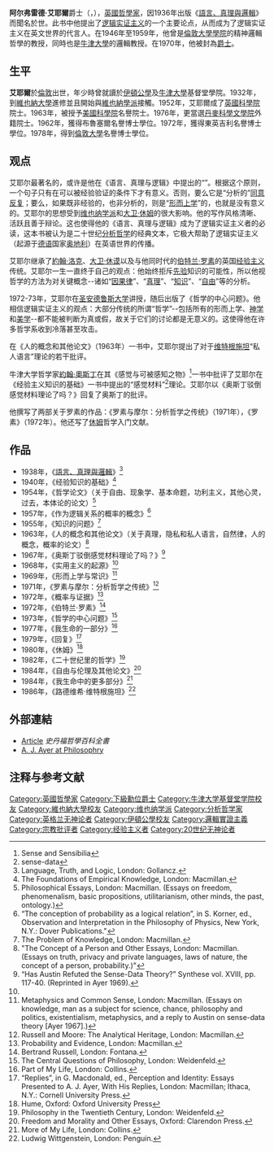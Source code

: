 {{Infobox person/Wikidata | fetchwikidata=ALL | onlysourced=yes }}
'''阿尔弗雷德·艾耶爾'''爵士（{{lang|en|'''Sir. Alfred Jules Ayer'''}}，{{bd|1910年|10月29日|1989年|6月27日}}），[[英國|英國]][[哲學家|哲學家]]，因1936年出版《[[語言、真理與邏輯|語言、真理與邏輯]]》而聞名於世。此书中他提出了[[逻辑实证主义|逻辑实证主义]]的一个主要论点，从而成为了逻辑实证主义在英文世界的代言人。在1946年至1959年，他曾是[[倫敦大學學院|倫敦大學學院]]的精神邏輯哲學的教授，同時也是[[牛津大學|牛津大學]]的邏輯教授。在1970年，他被封為[[爵士|爵士]]。

==生平==
'''艾耶爾'''於[[倫敦|倫敦]]出世，年少時曾就讀於[[伊頓公學|伊頓公學]]及[[牛津大學|牛津大學]]基督堂學院。1932年，到[[維也納大學|維也納大學]]進修並且開始與[[維也納學派|維也納學派]]接觸。1952年，艾耶爾成了[[英國科學院|英國科學院]]院士。1963年，被授予[[美國科學院|美國科學院]]名譽院士。1976年，更當選[[丹麥科學文學院|丹麥科學文學院]]外籍院士。1962年，獲得布魯塞爾名譽博士學位。1972年，獲得東英吉利名譽博士學位。1978年，得到[[倫敦大學|倫敦大學]]名譽博士學位。

==观点==
艾耶尔最著名的，或许是他在《语言、真理与逻辑》中提出的“{{Link-en|证实原则|verification principle}}”。根据这个原则，一个句子只有在可以被经验验证的条件下才有意义。否则，要么它是“分析的”[[同意反复|同意反复]]；要么，如果既非经验的，也非分析的，则是“[[形而上学|形而上学]]”的，也就是没有意义的。艾耶尔的思想受到[[维也纳学派|维也纳学派]]和[[大卫·休姆|大卫·休姆]]的很大影响。他的写作风格清晰、活跃且善于辩论。这也使得他的《语言、真理与逻辑》成为了逻辑实证主义者的必读，这本书被认为是二十世纪[[分析哲学|分析哲学]]的经典文本，它极大帮助了逻辑实证主义（起源于[[德语|德语]]国家[[奥地利|奥地利]]）在英语世界的传播。

艾耶尔继承了[[約翰·洛克|約翰·洛克]]、[[大卫·休谟|大卫·休谟]]以及与他同时代的[[伯特兰·罗素|伯特兰·罗素]]的英国[[经验主义|经验主义]]传统。艾耶尔一生一直终于自己的观点：他始终拒斥[[先验|先验]]知识的可能性，所以他视哲学的方法为对关键概念--诸如“[[因果律|因果律]]”、“[[真理|真理]]”、“[[知识|知识]]”、“[[自由|自由]]”等的分析。

1972-73年，艾耶尔在[[圣安德鲁斯大学|圣安德鲁斯大学]]讲授，随后出版了《哲学的中心问题》。他相信逻辑实证主义的观点：大部分传统的所谓“哲学”--包括所有的形而上学、[[神学|神学]]和[[美学|美学]]--都不能被判断为真或假，故关于它们的讨论都是无意义的。这使得他在许多哲学系收到冷落甚至攻击。

在《人的概念和其他论文》（1963年）一书中，艾耶尔提出了对于[[维特根施坦|维特根施坦]]“私人语言”理论的若干批评。

牛津大学哲学家[[約翰·奧斯丁|約翰·奧斯丁]]在其《感觉与可被感知之物》<ref>Sense and Sensibilia</ref>一书中批评了艾耶尔在《经验主义知识的基础》一书中提出的“感觉材料”<ref>sense-data</ref>理论。艾耶尔以《奥斯丁驳倒感觉材料理论了吗？》回复了奥斯丁的批评。

他撰写了两部关于罗素的作品：《罗素与摩尔：分析哲学之传统》（1971年），《罗素》（1972年）。他还写了[[休谟|休姆]]哲学入门文献。

==作品==
* 1938年，《[[語言、真理與邏輯|語言、真理與邏輯]]》<ref>Language, Truth, and Logic, London: Gollancz. </ref>
* 1940年，《经验知识的基础》<ref>The Foundations of Empirical Knowledge, London: Macmillan.</ref>
* 1954年，《哲学论文》（关于自由、现象学、基本命题，功利主义，其他心灵，过去，本体论的论文）<ref>Philosophical Essays, London: Macmillan. (Essays on freedom, phenomenalism, basic propositions, utilitarianism, other minds, the past, ontology.)</ref>
* 1957年，《作为逻辑关系的概率的概念》<ref>“The conception of probability as a logical relation”, in S. Korner, ed., Observation and Interpretation in the Philosophy of Physics, New York, N.Y.: Dover Publications."</ref>
* 1955年，《知识的问题》<ref>The Problem of Knowledge, London: Macmillan.</ref>
* 1963年，《人的概念和其他论文》（关于真理，隐私和私人语言，自然律，人的概念，概率的论文）<ref> "The Concept of a Person and Other Essays, London: Macmillan. (Essays on truth, privacy and private languages, laws of nature, the concept of a person, probability.)"</ref>
* 1967年，《奥斯丁驳倒感觉材料理论了吗？》<ref name="#1">“Has Austin Refuted the Sense-Data Theory?” Synthese vol. XVIII, pp. 117-40. (Reprinted in Ayer 1969).</ref>
* 1968年，《实用主义的起源》<ref name="#1"/>
* 1969年，《形而上学与常识》<ref>Metaphysics and Common Sense, London: Macmillan. (Essays on knowledge, man as a subject for science, chance, philosophy and politics, existentialism, metaphysics, and a reply to Austin on sense-data theory [Ayer 1967].)</ref>
* 1971年，《罗素与摩尔：分析哲学之传统》<ref>Russell and Moore: The Analytical Heritage, London: Macmillan.</ref>
* 1972年，《概率与证据》<ref>Probability and Evidence, London: Macmillan.</ref>
* 1972年，《伯特兰·罗素》<ref>Bertrand Russell, London: Fontana.</ref>
* 1973年，《哲学的中心问题》<ref>The Central Questions of Philosophy, London: Weidenfeld.</ref>
* 1977年，《我生命的一部分》<ref>Part of My Life, London: Collins.</ref>
* 1979年，《回复》<ref>“Replies”, in G. Macdonald, ed., Perception and Identity: Essays Presented to A. J. Ayer, With His Replies, London: Macmillan; Ithaca, N.Y.: Cornell University Press.</ref>
* 1980年，《休姆》<ref>Hume, Oxford: Oxford University Press</ref>
* 1982年，《二十世纪里的哲学》<ref>Philosophy in the Twentieth Century, London: Weidenfeld.</ref>
* 1984年，《自由与伦理及其他论文》<ref>Freedom and Morality and Other Essays, Oxford: Clarendon Press.</ref>
* 1984年，《我生命中的更多部分》<ref>More of My Life, London: Collins.</ref>
* 1986年，《路德维希·维特根施坦》<ref>Ludwig Wittgenstein, London: Penguin.</ref>

==外部連結==
*[http://plato.stanford.edu/entries/ayer/ Article] ''史丹福哲學百科全書''
*[https://web.archive.org/web/20060818151529/http://philosophry.com/A-J-Ayer.htm A. J. Ayer at Philosophry]

==注释与参考文献==
{{Reflist|colwidth=30em}}

{{分析哲学}}
{{知识论}}
{{语言哲学}}

{{Authority control}}

{{DEFAULTSORT: Ayers, Alfred}}
[[Category:英國哲學家|Category:英國哲學家]]
[[Category:下級勳位爵士|Category:下級勳位爵士]]
[[Category:牛津大学基督堂学院校友|Category:牛津大学基督堂学院校友]]
[[Category:維也納大學校友|Category:維也納大學校友]]
[[Category:维也纳学派|Category:维也纳学派]]
[[Category:分析哲学家|Category:分析哲学家]]
[[Category:英格兰无神论者|Category:英格兰无神论者]]
[[Category:伊頓公學校友|Category:伊頓公學校友]]
[[Category:邏輯實證主義|Category:邏輯實證主義]]
[[Category:宗教批评者|Category:宗教批评者]]
[[Category:经验主义者|Category:经验主义者]]
[[Category:20世纪无神论者|Category:20世纪无神论者]]